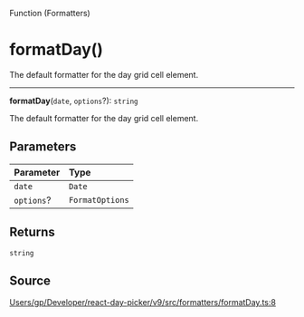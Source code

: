 <SectionTitle>Function (Formatters)</SectionTitle>

# formatDay()

<Description>
The default formatter for the day grid cell element.
</Description>

---

<a id="undefined" name="undefined"></a>

<SignatureMemberIdentifier>**formatDay**(`date`, `options`?): `string`</SignatureMemberIdentifier>

The default formatter for the day grid cell element.

## Parameters

| Parameter | Type |
| :------ | :------ |
| `date` | `Date` |
| `options`? | `FormatOptions` |

## Returns

`string`

## Source

[Users/gp/Developer/react-day-picker/v9/src/formatters/formatDay.ts:8](https://github.com/gpbl/react-day-picker/blob/a7b1c7f4e/src/formatters/formatDay.ts#L8)
